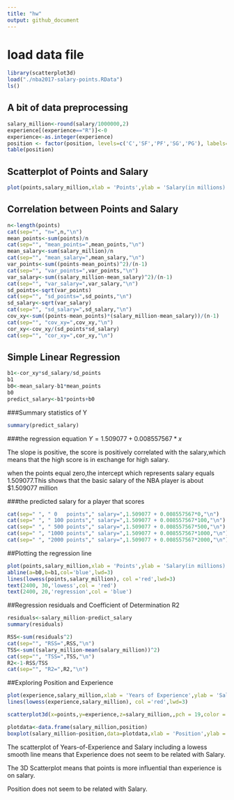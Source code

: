 ```yaml
---
title: "hw"
output: github_document
---
```

# load data file
```r
library(scatterplot3d)
load("./nba2017-salary-points.RData")
ls()
```
## A bit of data preprocessing
```r
salary_million<-round(salary/1000000,2)
experience[(experience=="R")]<-0
experience<-as.integer(experience)
position <- factor(position, levels=c('C','SF','PF','SG','PG'), labels=c( 'center','small_fwd','power_fwd','shoot_guard','point_guard'))
table(position)
```

## Scatterplot of Points and Salary

```r
plot(points,salary_million,xlab = 'Points',ylab = 'Salary(in millions)',main = "Scatterplot of Points and Salary",cex=1,pch=19,col='coral')
```

## Correlation between Points and Salary
```r
n<-length(points)
cat(sep="", "n=",n,"\n")
mean_points<-sum(points)/n
cat(sep="", "mean_points=",mean_points,"\n")
mean_salary<-sum(salary_million)/n
cat(sep="", "mean_salary=",mean_salary,"\n")
var_points<-sum((points-mean_points)^2)/(n-1)
cat(sep="", "var_points=",var_points,"\n")
var_salary<-sum((salary_million-mean_salary)^2)/(n-1)
cat(sep="", "var_salary=",var_salary,"\n")
sd_points<-sqrt(var_points)
cat(sep="", "sd_points=",sd_points,"\n")
sd_salary<-sqrt(var_salary)
cat(sep="", "sd_salary=",sd_salary,"\n")
cov_xy<-sum((points-mean_points)*(salary_million-mean_salary))/(n-1)
cat(sep="", "cov_xy=",cov_xy,"\n")
cor_xy<-cov_xy/(sd_points*sd_salary)
cat(sep="", "cor_xy=",cor_xy,"\n")
```
## Simple Linear Regression
```r
b1<-cor_xy*sd_salary/sd_points
b1
b0<-mean_salary-b1*mean_points
b0
predict_salary<-b1*points+b0
```
###Summary statistics of Y
```r
summary(predict_salary)
```
###the regression equation
$Y = 1.509077 + 0.008557567*x$

The slope is positive, the score is positively correlated with the salary,which means that the high score is in exchange for high salary.

when the points equal zero,the intercept which represents salary equals 1.509077.This shows that the basic salary of the NBA player is about $1.509077 million

###the predicted salary for a player that scores
```r
cat(sep=" ", " 0   points"," salary=",1.509077 + 0.008557567*0,"\n")
cat(sep=" ", " 100 points"," salary=",1.509077 + 0.008557567*100,"\n")
cat(sep=" ", " 500 points"," salary=",1.509077 + 0.008557567*500,"\n")
cat(sep=" ", "1000 points"," salary=",1.509077 + 0.008557567*1000,"\n")
cat(sep=" ", "2000 points"," salary=",1.509077 + 0.008557567*2000,"\n")
```
##Plotting the regression line
```r
plot(points,salary_million,xlab = 'Points',ylab = 'Salary(in millions)',main = "Scatterplot of Points and Salary",cex=1,pch=19)
abline(a=b0,b=b1,col='blue',lwd=3)
lines(lowess(points,salary_million), col ='red',lwd=3)
text(2400, 30,'lowess',col = 'red')
text(2400, 20,'regression',col = 'blue')
```

##Regression residuals and Coefficient of Determination R2
```r
residuals<-salary_million-predict_salary
summary(residuals)
```

```r
RSS<-sum(residuals^2)
cat(sep="", "RSS=",RSS,"\n")
TSS<-sum((salary_million-mean(salary_million))^2)
cat(sep="", "TSS=",TSS,"\n")
R2<-1-RSS/TSS
cat(sep="", "R2=",R2,"\n")
```
##Exploring Position and Experience
```r
plot(experience,salary_million,xlab = 'Years of Experience',ylab = 'Salary(in millions)',main = "Scatterplot with lowess smooth",cex=1,pch=19)
lines(lowess(experience,salary_million), col ='red',lwd=3)
```

```r
scatterplot3d(x=points,y=experience,z=salary_million,,pch = 19,color ='coral',main='3D Scatterplot')
```

```r
plotdata<-data.frame(salary_million,position)
boxplot(salary_million~position,data=plotdata,xlab = 'Position',ylab ='Salary(in millions)')
```

The scatterplot of Years-of-Experience and Salary including a lowess smooth line means that Experience does not seem to be related with Salary.

The 3D Scatterplot means that points is more influential than experience is on salary.

Position does not seem to be related with Salary.

